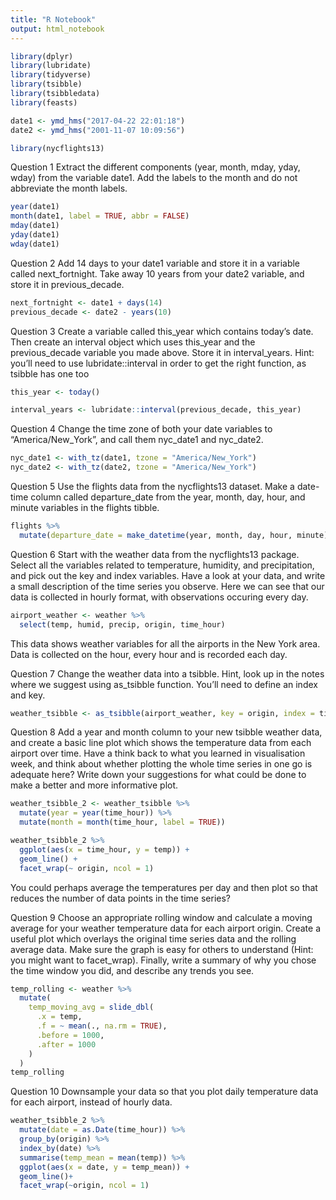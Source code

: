 ```yaml
---
title: "R Notebook"
output: html_notebook
---
```


```r
library(dplyr)
library(lubridate)
library(tidyverse)
library(tsibble)
library(tsibbledata)
library(feasts)

date1 <- ymd_hms("2017-04-22 22:01:18")
date2 <- ymd_hms("2001-11-07 10:09:56")
```

```r
library(nycflights13)
```

Question 1
Extract the different components (year, month, mday, yday, wday) from the variable date1. Add the labels to the month and do not abbreviate the month labels.
```r
year(date1)
month(date1, label = TRUE, abbr = FALSE)
mday(date1)
yday(date1)
wday(date1)
```

Question 2
Add 14 days to your date1 variable and store it in a variable called next_fortnight. Take away 10 years from your date2 variable, and store it in previous_decade.
```r
next_fortnight <- date1 + days(14)
previous_decade <- date2 - years(10)
```

Question 3
Create a variable called this_year which contains today’s date. Then create an interval object which uses this_year and the previous_decade variable you made above. Store it in interval_years. Hint: you’ll need to use lubridate::interval in order to get the right function, as tsibble has one too
```r
this_year <- today()

interval_years <- lubridate::interval(previous_decade, this_year)
```

Question 4
Change the time zone of both your date variables to “America/New_York”, and call them nyc_date1 and nyc_date2.
```r
nyc_date1 <- with_tz(date1, tzone = "America/New_York")
nyc_date2 <- with_tz(date2, tzone = "America/New_York")
```

Question 5
Use the flights data from the nycflights13 dataset. Make a date-time column called departure_date from the year, month, day, hour, and minute variables in the flights tibble.
```r
flights %>% 
  mutate(departure_date = make_datetime(year, month, day, hour, minute))
```

Question 6
Start with the weather data from the nycflights13 package. Select all the variables related to temperature, humidity, and precipitation, and pick out the key and index variables. Have a look at your data, and write a small description of the time series you observe.
Here we can see that our data is collected in hourly format, with observations occuring every day.

```r
airport_weather <- weather %>% 
  select(temp, humid, precip, origin, time_hour)
```
This data shows weather variables for all the airports in the New York area.  Data is collected on the hour, every hour and is recorded each day.


Question 7
Change the weather data into a tsibble. Hint, look up in the notes where we suggest using as_tsibble function. You’ll need to define an index and key.
```r
weather_tsibble <- as_tsibble(airport_weather, key = origin, index = time_hour)
```

Question 8
Add a year and month column to your new tsibble weather data, and create a basic line plot which shows the temperature data from each airport over time. Have a think back to what you learned in visualisation week, and think about whether plotting the whole time series in one go is adequate here? Write down your suggestions for what could be done to make a better and more informative plot.
```r
weather_tsibble_2 <- weather_tsibble %>% 
  mutate(year = year(time_hour)) %>% 
  mutate(month = month(time_hour, label = TRUE))

weather_tsibble_2 %>% 
  ggplot(aes(x = time_hour, y = temp)) +
  geom_line() +
  facet_wrap(~ origin, ncol = 1)
```
You could perhaps average the temperatures per day and then plot so that reduces the number of data points in the time series?

Question 9
Choose an appropriate rolling window and calculate a moving average for your weather temperature data for each airport origin. Create a useful plot which overlays the original time series data and the rolling average data. Make sure the graph is easy for others to understand (Hint: you might want to facet_wrap). Finally, write a summary of why you chose the time window you did, and describe any trends you see.

```r
temp_rolling <- weather %>% 
  mutate(
    temp_moving_avg = slide_dbl(
      .x = temp,
      .f = ~ mean(., na.rm = TRUE),
      .before = 1000,
      .after = 1000
    )
  )
temp_rolling
```

Question 10
Downsample your data so that you plot daily temperature data for each airport, instead of hourly data.
```r
weather_tsibble_2 %>% 
  mutate(date = as.Date(time_hour)) %>% 
  group_by(origin) %>% 
  index_by(date) %>% 
  summarise(temp_mean = mean(temp)) %>% 
  ggplot(aes(x = date, y = temp_mean)) +
  geom_line()+
  facet_wrap(~origin, ncol = 1)
```




